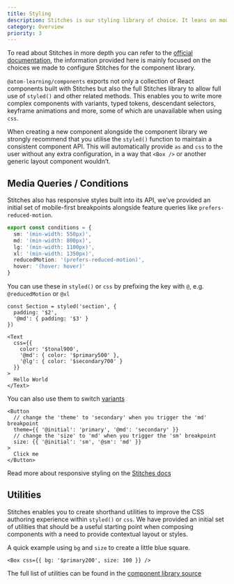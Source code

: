 ```yaml
---
title: Styling
description: Stitches is our styling library of choice. It leans on modern CSS best practices, has near-zero runtime, and provides a great developer experience
category: Overview
priority: 3
---
```


To read about Stitches in more depth you can refer to the [official documentation](https://stitches.dev/), the information provided here is mainly focused on the choices we made to configure Stitches for the component library.

`@atom-learning/components` exports not only a collection of React components built with Stitches but also the full Stitches library to allow full use of `styled()` and other related methods. This enables you to write more complex components with variants, typed tokens, descendant selectors, keyframe animations and more, some of which are unavailable when using `css`.

When creating a new component alongside the component library we strongly recommend that you utilise the `styled()` function to maintain a consistent component API. This will automatically provide `as` and `css` to the user without any extra configuration, in a way that `<Box />` or another generic layout component wouldn’t.

## Media Queries / Conditions

Stitches also has responsive styles built into its API, we've provided an initial set of mobile-first breakpoints alongside feature queries like `prefers-reduced-motion`.

```ts
export const conditions = {
  sm: '(min-width: 550px)',
  md: '(min-width: 800px)',
  lg: '(min-width: 1100px)',
  xl: '(min-width: 1350px)',
  reducedMotion: '(prefers-reduced-motion)',
  hover: '(hover: hover)'
}
```

You can use these in `styled()` or `css` by prefixing the key with `@`, e.g. `@reducedMotion` or `@xl`

```tsx
const Section = styled('section', {
  padding: '$2',
  '@md': { padding: '$3' }
})
```

```tsx
<Text
  css={{
    color: '$tonal900',
    '@md': { color: '$primary500' },
    '@lg': { color: '$secondary700' }
  }}
>
  Hello World
</Text>
```

You can also use them to switch [variants](https://stitches.dev/docs/variants)

```tsx
<Button
  // change the 'theme' to 'secondary' when you trigger the 'md' breakpoint
  theme={{ '@initial': 'primary', '@md': 'secondary' }}
  // change the 'size' to 'md' when you trigger the 'sm' breakpoint
  size: {{ '@initial': 'sm', '@sm': 'md' }}
>
  Click me
</Button>
```

Read more about responsive styling on the [Stitches docs](https://stitches.dev/docs/responsive-styles)

## Utilities

Stitches enables you to create shorthand utilities to improve the CSS authoring experience within `styled()` or `css`. We have provided an initial set of utilities that should be a useful starting point when composing components with a need to provide contextual layout or styles.

A quick example using `bg` and `size` to create a little blue square.

```tsx preview
<Box css={{ bg: '$primary200', size: 100 }} />
```

The full list of utilities can be found in the [component library source](https://github.com/Atom-Learning/components/blob/main/src/stitches.ts)
